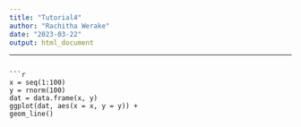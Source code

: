 ```yaml
---
title: "Tutorial4"
author: "Rachitha Werake"
date: "2023-03-22"
output: html_document
```



---
```

```r
x = seq(1:100)
y = rnorm(100)
dat = data.frame(x, y)
ggplot(dat, aes(x = x, y = y)) +
geom_line()
```

